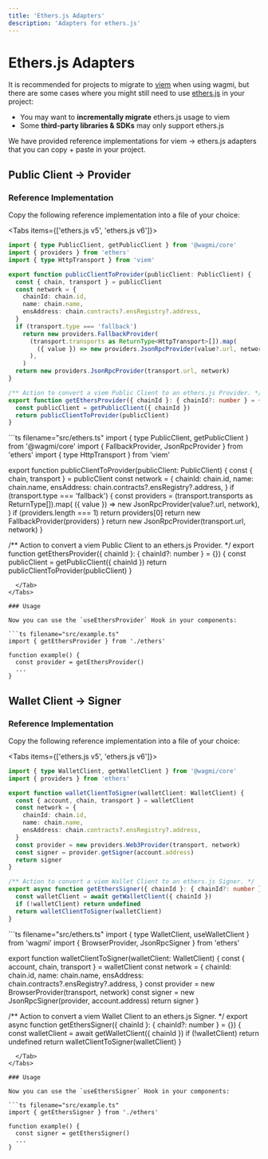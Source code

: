 ```yaml
---
title: 'Ethers.js Adapters'
description: 'Adapters for ethers.js'
---
```



# Ethers.js Adapters

It is recommended for projects to migrate to [viem](https://viem.sh) when using wagmi, but there are some cases where you might still need to use [ethers.js](https://ethers.org/) in your project:

- You may want to **incrementally migrate** ethers.js usage to viem
- Some **third-party libraries & SDKs** may only support ethers.js

We have provided reference implementations for viem → ethers.js adapters that you can copy + paste in your project.

## Public Client → Provider

### Reference Implementation

Copy the following reference implementation into a file of your choice:

<Tabs items={['ethers.js v5', 'ethers.js v6']}>
  <Tab>
```ts filename="src/ethers.ts"
import { type PublicClient, getPublicClient } from '@wagmi/core'
import { providers } from 'ethers'
import { type HttpTransport } from 'viem'

export function publicClientToProvider(publicClient: PublicClient) {
  const { chain, transport } = publicClient
  const network = {
    chainId: chain.id,
    name: chain.name,
    ensAddress: chain.contracts?.ensRegistry?.address,
  }
  if (transport.type === 'fallback')
    return new providers.FallbackProvider(
      (transport.transports as ReturnType<HttpTransport>[]).map(
        ({ value }) => new providers.JsonRpcProvider(value?.url, network),
      ),
    )
  return new providers.JsonRpcProvider(transport.url, network)
}

/** Action to convert a viem Public Client to an ethers.js Provider. */
export function getEthersProvider({ chainId }: { chainId?: number } = {}) {
  const publicClient = getPublicClient({ chainId })
  return publicClientToProvider(publicClient)
}
```
  </Tab>
  <Tab>
```ts filename="src/ethers.ts"
import { type PublicClient, getPublicClient } from '@wagmi/core'
import { FallbackProvider, JsonRpcProvider } from 'ethers'
import { type HttpTransport } from 'viem'

export function publicClientToProvider(publicClient: PublicClient) {
  const { chain, transport } = publicClient
  const network = {
    chainId: chain.id,
    name: chain.name,
    ensAddress: chain.contracts?.ensRegistry?.address,
  }
  if (transport.type === 'fallback') {
    const providers = (transport.transports as ReturnType<HttpTransport>[]).map(
      ({ value }) => new JsonRpcProvider(value?.url, network),
    )
    if (providers.length === 1) return providers[0]
    return new FallbackProvider(providers)
  }
  return new JsonRpcProvider(transport.url, network)
}

/** Action to convert a viem Public Client to an ethers.js Provider. */
export function getEthersProvider({ chainId }: { chainId?: number } = {}) {
  const publicClient = getPublicClient({ chainId })
  return publicClientToProvider(publicClient)
}
```
  </Tab>
</Tabs>

### Usage

Now you can use the `useEthersProvider` Hook in your components:

```ts filename="src/example.ts"
import { getEthersProvider } from './ethers'

function example() {
  const provider = getEthersProvider()
  ...
}
```

## Wallet Client → Signer

### Reference Implementation

Copy the following reference implementation into a file of your choice:

<Tabs items={['ethers.js v5', 'ethers.js v6']}>
  <Tab>
```ts filename="src/ethers.ts"
import { type WalletClient, getWalletClient } from '@wagmi/core'
import { providers } from 'ethers'

export function walletClientToSigner(walletClient: WalletClient) {
  const { account, chain, transport } = walletClient
  const network = {
    chainId: chain.id,
    name: chain.name,
    ensAddress: chain.contracts?.ensRegistry?.address,
  }
  const provider = new providers.Web3Provider(transport, network)
  const signer = provider.getSigner(account.address)
  return signer
}

/** Action to convert a viem Wallet Client to an ethers.js Signer. */
export async function getEthersSigner({ chainId }: { chainId?: number } = {}) {
  const walletClient = await getWalletClient({ chainId })
  if (!walletClient) return undefined
  return walletClientToSigner(walletClient)
}
```
  </Tab>
  <Tab>
```ts filename="src/ethers.ts"
import { type WalletClient, useWalletClient } from 'wagmi'
import { BrowserProvider, JsonRpcSigner } from 'ethers'

export function walletClientToSigner(walletClient: WalletClient) {
  const { account, chain, transport } = walletClient
  const network = {
    chainId: chain.id,
    name: chain.name,
    ensAddress: chain.contracts?.ensRegistry?.address,
  }
  const provider = new BrowserProvider(transport, network)
  const signer = new JsonRpcSigner(provider, account.address)
  return signer
}

/** Action to convert a viem Wallet Client to an ethers.js Signer. */
export async function getEthersSigner({ chainId }: { chainId?: number } = {}) {
  const walletClient = await getWalletClient({ chainId })
  if (!walletClient) return undefined
  return walletClientToSigner(walletClient)
}
```
  </Tab>
</Tabs>

### Usage

Now you can use the `useEthersSigner` Hook in your components:

```ts filename="src/example.ts"
import { getEthersSigner } from './ethers'

function example() {
  const signer = getEthersSigner()
  ...
}
```